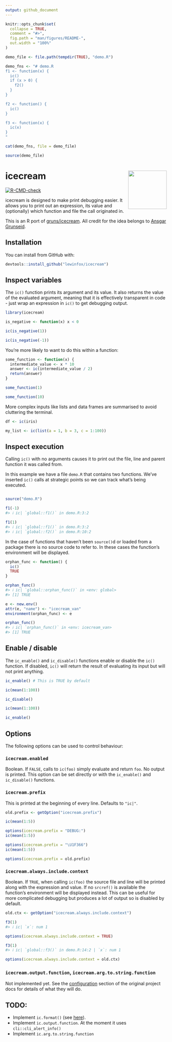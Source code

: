 ```yaml
---
output: github_document
---
```


<!-- README.md is generated from README.Rmd. Please edit that file -->

```r
knitr::opts_chunk$set(
  collapse = TRUE,
  comment = "#>",
  fig.path = "man/figures/README-",
  out.width = "100%"
)

demo_file <- file.path(tempdir(TRUE), "demo.R")

demo_fns <- "# demo.R
f1 <- function(x) {
  ic()
  if (x > 0) {
    f2()
  }
}

f2 <- function() {
  ic()
}

f3 <- function(x) {
  ic(x)
}
"

cat(demo_fns, file = demo_file)

source(demo_file)
```

# icecream <img src="man/figures/logo.svg" align="right" width="120" />

<!-- badges: start -->
[![R-CMD-check](https://github.com/lewinfox/icecream/actions/workflows/check-standard.yaml/badge.svg)](https://github.com/lewinfox/icecream/actions)
<!-- badges: end -->

icecream is designed to make print debugging easier. It allows you to print out an expression, its
value and (optionally) which function and file the call originated in.

This is an R port of [gruns/icecream](https://github.com/gruns/icecream). All credit for the idea
belongs to [Ansgar Grunseid](https://github.com/gruns).

## Installation

You can install from GitHub with:

``` r
devtools::install_github("lewinfox/icecream")
```

## Inspect variables

The `ic()` function prints its argument and its value. It also returns the value of the evaluated
argument, meaning that it is effectively transparent in code - just wrap an expression in `ic()` to
get debugging output.

```r
library(icecream)

is_negative <- function(x) x < 0

ic(is_negative(1))

ic(is_negative(-1))
```

You're more likely to want to do this within a function:

```r
some_function <- function(x) {
  intermediate_value <- x * 10
  answer <- ic(intermediate_value / 2)
  return(answer)
}

some_function(1)

some_function(10)
```

More complex inputs like lists and data frames are summarised to avoid cluttering the terminal.

```r
df <- ic(iris)

my_list <- ic(list(a = 1, b = 3, c = 1:100))
```

## Inspect execution

Calling `ic()` with no arguments causes it to print out the file, line and parent function it was
called from.

In this example we have a file `demo.R` that contains two functions. We've inserted `ic()` calls at
strategic points so we can track what's being executed.

```r
```

``` r
source("demo.R")

f1(-1)
#> ℹ ic| `global::f1()` in demo.R:3:2

f1(1)
#> ℹ ic| `global::f1()` in demo.R:3:2
#> ℹ ic| `global::f2()` in demo.R:10:2
```

In the case of functions that haven't been `source()`d or loaded from a package there is no source
code to refer to. In these cases the function's environment will be displayed.

``` r
orphan_func <- function() {
  ic()
  TRUE
}

orphan_func()
#> ℹ ic| `global::orphan_func()` in <env: global>
#> [1] TRUE

e <- new.env()
attr(e, "name") <- "icecream_van"
environment(orphan_func) <- e

orphan_func()
#> ℹ ic| `orphan_func()` in <env: icecream_van>
#> [1] TRUE
```

## Enable / disable

The `ic_enable()` and `ic_disable()` functions enable or disable the `ic()` function. If disabled,
`ic()` will return the result of evaluating its input but will not print anything.

```r
ic_enable() # This is TRUE by default

ic(mean(1:100))

ic_disable()

ic(mean(1:100))
```

```r
ic_enable()
```

## Options

The following options can be used to control behaviour:

### `icecream.enabled`
Boolean. If `FALSE`, calls to `ic(foo)` simply evaluate and return `foo`. No output is printed. This
option can be set directly or with the `ic_enable()` and `ic_disable()` functions.

### `icecream.prefix`
This is printed at the beginning of every line. Defaults to `"ic|"`.

```r
old.prefix <- getOption("icecream.prefix")
```

```r
ic(mean(1:5))

options(icecream.prefix = "DEBUG:")
ic(mean(1:5))

options(icecream.prefix = "\U1F366")
ic(mean(1:5))
```

```r
options(icecream.prefix = old.prefix)
```

### `icecream.always.include.context`
Boolean. If `TRUE`, when calling `ic(foo)` the source file and line will be printed along with the
expression and value. If no `srcref()` is available the function's environment will be displayed
instead. This can be useful for more complicated debugging but produces a lot of output so is 
disabled by default.

```r
old.ctx <- getOption("icecream.always.include.context")
```

``` r
f3(1)
#> ℹ ic| `x`: num 1

options(icecream.always.include.context = TRUE)

f3(1)
#> ℹ ic| `global::f3()` in demo.R:14:2 | `x`: num 1
```

```r
options(icecream.always.include.context = old.ctx)
```

### `icecream.output.function`, `icecream.arg.to.string.function`
Not implemented yet. See the [configuration](https://github.com/gruns/icecream#configuration)
section of the original project docs for details of what they will do.

## TODO:

* Implement `ic.format()` (see [here](https://github.com/gruns/icecream#miscellaneous)).
* Implement `ic.output.function`. At the moment it uses `cli::cli_alert_info()`
* Implement `ic.arg.to.string.function`
